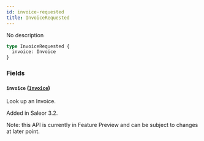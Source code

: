 ```yaml
---
id: invoice-requested
title: InvoiceRequested
---
```


No description

```graphql
type InvoiceRequested {
  invoice: Invoice
}
```

### Fields

#### `invoice` ([`Invoice`](../../../developer/api-reference/objects/invoice))

Look up an Invoice.

Added in Saleor 3.2.

Note: this API is currently in Feature Preview and can be subject to changes at later point.
